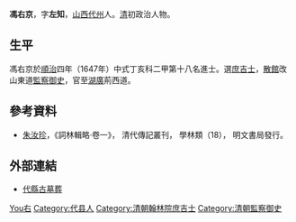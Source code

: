'''馮右京'''，字'''左知'''，[[山西|山西]][[代州|代州]]人。[[清|清]]初政治人物。

== 生平 ==
馮右京於[[順治|順治]]四年（1647年）中式丁亥科二甲第十八名進士。選[[庶吉士|庶吉士]]，[[散館|散館]]改山東道[[監察御史|監察御史]]，官至[[湖廣|湖廣]]荊西道。

==參考資料==
*[[朱汝珍|朱汝珍]]，《詞林輯略·卷一》， 清代傳記叢刊， 學林類（18）， 明文書局發行。

==外部連結==
*[https://web.archive.org/web/20110322234414/http://xinzhou.china.cn/txt/2008-04/09/content_2164956.htm 代縣古墓葬]

{{順治四年丁亥科殿試金榜}}

{{Authority control}}

{{DEFAULTSORT:Feng馮}}
[[Category:馮姓|You右]]
[[Category:代县人|Category:代县人]]
[[Category:清朝翰林院庶吉士|Category:清朝翰林院庶吉士]]
[[Category:清朝監察御史|Category:清朝監察御史]]


{{清朝人物小作品}}